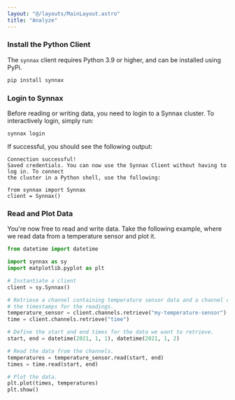 ```yaml
---
layout: "@/layouts/MainLayout.astro"
title: "Analyze"
---
```



<ClientTabs includeSetup={false}>
<Fragment slot="python">

### Install the Python Client

The `synnax` client requires Python 3.9 or higher, and can be installed using PyPi.

```bash
pip install synnax
```

### Login to Synnax

Before reading or writing data, you need to login to a Synnax cluster. To interactively
login, simply run:

```
synnax login
```

If successful, you should see the following output:

```
Connection successful!
Saved credentials. You can now use the Synnax Client without having to log in. To connect
the cluster in a Python shell, use the following:

from synnax import Synnax
client = Synnax()
```

### Read and Plot Data

You're now free to read and write data. Take the following example,
where we read data from a temperature sensor and plot it.

```python
from datetime import datetime

import synnax as sy
import matplotlib.pyplot as plt

# Instantiate a client
client = sy.Synnax()

# Retrieve a channel containing temperature sensor data and a channel containing
# the timestamps for the readings.
temperature_sensor = client.channels.retrieve("my-temperature-sensor")
time = client.channels.retrieve("time")

# Define the start and end times for the data we want to retrieve.
start, end = datetime(2021, 1, 1), datetime(2021, 1, 2)

# Read the data from the channels.
temperatures = temperature_sensor.read(start, end)
times = time.read(start, end)

# Plot the data.
plt.plot(times, temperatures)
plt.show()
```

</Fragment>
<Fragment slot="typescript">
</Fragment>
</ClientTabs>
